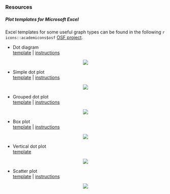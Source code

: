### Resources

##### Plot templates for Microsoft Excel 

Excel templates for some useful graph types can be found in the following `r icons::academicons$osf` [OSF project](https://osf.io/v37pw). 


- Dot diagram   
[template](https://osf.io/tjsaf) | [instructions](resources_pages/instructions_dot_diagram.html)

<center><img src="files/dot_diagram.png" /></center>


- Simple dot plot   
[template](https://osf.io/4scxt) | [instructions](resources_pages/instructions_dot_plot.html)

<center><img src="files/dot_plot_one.png" /></center>


- Grouped dot plot   
[template](https://osf.io/4scxt) | [instructions](resources_pages/instructions_dot_plot.html)

<center><img src="files/dot_plot_two.png" /></center>


- Box plot   
[template](https://osf.io/f46aq) | [instructions](resources_pages/instructions_box_plot.html)

<center><img src="files/box_plot.png" /></center>


- Vertical dot plot   
[template](https://osf.io/w4u7m)

<center><img src="files/vertical_dot_plot.png" /></center>


- Scatter plot   
[template](https://osf.io/xajyk) | [instructions](resources_pages/instructions_scatter_plot.html)

<center><img src="files/scatter_plot.png" /></center>



